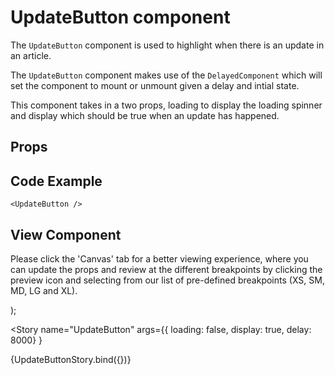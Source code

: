 


<Meta
  title="Newskit Components/Misc/UpdateButton"
  component={UpdateButton}
/>

# UpdateButton component
The `UpdateButton` component is used to highlight when there is an update in an article.

The `UpdateButton` component makes use of the `DelayedComponent` which will set the component to mount or unmount given a delay and intial state.

This component takes in a two props, loading to display the loading spinner and display which should be true when an update has happened.

## Props
<Props of={UpdateButton} />

## Code Example
`<UpdateButton />`

## View Component
Please click the 'Canvas' tab for a better viewing experience, where you can update the props and review at the different breakpoints by clicking the preview icon and selecting from our list of pre-defined breakpoints (XS, SM, MD, LG and XL).

  <TCThemeProvider theme={TimesWebLightTheme}>
    <UpdateButton loading={loading} display={display} delay={delay}/>
  </TCThemeProvider>
);

<Story name="UpdateButton"
  args={{ loading: false, display: true, delay: 8000} }
>
  {UpdateButtonStory.bind({})}
</Story>